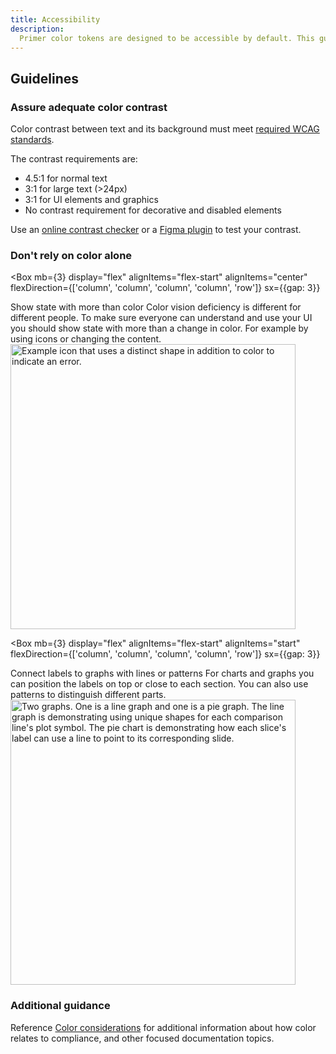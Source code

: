 ```yaml
---
title: Accessibility
description:
  Primer color tokens are designed to be accessible by default. This guide provides more context around how to ensure new patterns meet GitHub's standards.
---
```



## Guidelines

### Assure adequate color contrast

Color contrast between text and its background must meet [required WCAG standards](https://www.w3.org/WAI/WCAG21/Understanding/contrast-minimum.html).

The contrast requirements are:

- 4.5:1 for normal text
- 3:1 for large text (>24px)
- 3:1 for UI elements and graphics
- No contrast requirement for decorative and disabled elements

Use an [online contrast checker](https://webaim.org/resources/contrastchecker/) or a [Figma plugin](/guides/accessibility/tools#contrast-plugin) to test your contrast.

### Don't rely on color alone

<Box
  mb={3}
  display="flex"
  alignItems="flex-start"
  alignItems="center"
  flexDirection={['column', 'column', 'column', 'column', 'row']}
  sx={{gap: 3}}
>
  <Box as="p" mt="0">
    <Heading sx={{mt: 0, mb: 3, fontSize: 2}} as="h4">
      Show state with more than color
    </Heading>
    Color vision deficiency is different for different people. To make sure everyone can understand and use your UI you should
    show state with more than a change in color. For example by using icons or changing the content.
  </Box>
  <img
    width="456"
    alt="Example icon that uses a distinct shape in addition to color to indicate an error."
    src="https://user-images.githubusercontent.com/813754/187186864-8a825434-978b-4e21-bac2-9c1235d75e2c.png"
  />
</Box>

<Box
  mb={3}
  display="flex"
  alignItems="flex-start"
  alignItems="start"
  flexDirection={['column', 'column', 'column', 'column', 'row']}
  sx={{gap: 3}}
>
  <Box as="p" mt="0">
    <Heading sx={{mt: 0, mb: 3, fontSize: 2}} as="h4">
      Connect labels to graphs with lines or patterns
    </Heading>
    For charts and graphs you can position the labels on top or close to each section. You can also use patterns to distinguish
    different parts.
  </Box>
  <img
    width="456"
    alt="Two graphs. One is a line graph and one is a pie graph. The line graph is demonstrating using unique shapes for each comparison line's plot symbol. The pie chart is demonstrating how each slice's label can use a line to point to its corresponding slide."
    src="https://user-images.githubusercontent.com/813754/187186931-84bcc541-7cea-45f2-a686-21c5428e0620.png"
  />
</Box>

### Additional guidance

Reference [Color considerations](https://primer.style/guides/accessibility/color-considerations) for additional information about how color relates to compliance, and other focused documentation topics.
